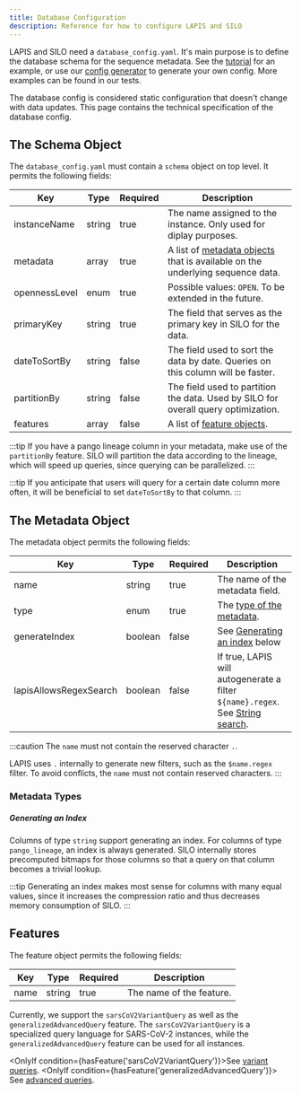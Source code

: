 ```yaml
---
title: Database Configuration
description: Reference for how to configure LAPIS and SILO
---
```



LAPIS and SILO need a `database_config.yaml`.
It's main purpose is to define the database schema for the sequence metadata.
See the [tutorial](../tutorials/start-lapis-and-silo#writing-configuration) for an example,
or use our [config generator](../tutorials/generate-your-config) to generate your own config.
More examples can be found in our tests.

The database config is considered static configuration that doesn't change with data updates.
This page contains the technical specification of the database config.

## The Schema Object

The `database_config.yaml` must contain a `schema` object on top level.
It permits the following fields:

| Key           | Type   | Required | Description                                                                                           |
| ------------- | ------ | -------- | ----------------------------------------------------------------------------------------------------- |
| instanceName  | string | true     | The name assigned to the instance. Only used for diplay purposes.                                     |
| metadata      | array  | true     | A list of [metadata objects](#the-metadata-object) that is available on the underlying sequence data. |
| opennessLevel | enum   | true     | Possible values: `OPEN`. To be extended in the future.                                                |
| primaryKey    | string | true     | The field that serves as the primary key in SILO for the data.                                        |
| dateToSortBy  | string | false    | The field used to sort the data by date. Queries on this column will be faster.                       |
| partitionBy   | string | false    | The field used to partition the data. Used by SILO for overall query optimization.                    |
| features      | array  | false    | A list of [feature objects](#features).                                                               |

:::tip
If you have a pango lineage column in your metadata, make use of the `partitionBy` feature.
SILO will partition the data according to the lineage, which will speed up queries,
since querying can be parallelized.
:::

:::tip
If you anticipate that users will query for a certain date column more often,
it will be beneficial to set `dateToSortBy` to that column.
:::

## The Metadata Object

The metadata object permits the following fields:

| Key                    | Type    | Required | Description                                                                                                   |
| ---------------------- | ------- | -------- | ------------------------------------------------------------------------------------------------------------- |
| name                   | string  | true     | The name of the metadata field.                                                                               |
| type                   | enum    | true     | The [type of the metadata](#metadata-types).                                                                  |
| generateIndex          | boolean | false    | See [Generating an index](#generating-an-index) below                                                         |
| lapisAllowsRegexSearch | boolean | false    | If true, LAPIS will autogenerate a filter `${name}.regex`. See [String search](../../concepts/string-search). |

:::caution
The `name` must not contain the reserved character `.`.

LAPIS uses `.` internally to generate new filters, such as the `$name.regex` filter.
To avoid conflicts, the `name` must not contain reserved characters.
:::

### Metadata Types

<MetadataTypesList />

##### Generating an Index

Columns of type `string` support generating an index.
For columns of type `pango_lineage`, an index is always generated.
SILO internally stores precomputed bitmaps for those columns so that a query on that column becomes a trivial lookup.

:::tip
Generating an index makes most sense for columns with many equal values,
since it increases the compression ratio and thus decreases memory consumption of SILO.
:::

## Features

The feature object permits the following fields:

| Key  | Type   | Required | Description              |
| ---- | ------ | -------- | ------------------------ |
| name | string | true     | The name of the feature. |

Currently, we support the `sarsCoV2VariantQuery` as well as the `generalizedAdvancedQuery` feature.
The `sarsCoV2VariantQuery` is a specialized query language for SARS-CoV-2 instances, while the `generalizedAdvancedQuery` feature can be used for all instances.

<OnlyIf condition={hasFeature('sarsCoV2VariantQuery')}>See [variant queries](../../concepts/variant-query).</OnlyIf>
<OnlyIf condition={hasFeature('generalizedAdvancedQuery')}>
    See [advanced queries](../../concepts/advanced-query).
</OnlyIf>
